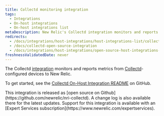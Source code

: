 ```yaml
---
title: Collectd monitoring integration
tags:
  - Integrations
  - On-host integrations
  - On-host integrations list
metaDescription: New Relic's Collectd integration monitors and reports metrics from Collectd-configured devices to New Relic.
redirects:
  - /docs/integrations/host-integrations/host-integrations-list/collectd-integration
  - /docs/collectd-open-source-integration
  - /docs/integrations/host-integrations/open-source-host-integrations-list/collectd-open-source-integration
freshnessValidatedDate: never
---
```


The Collectd [integration](/docs/integrations/new-relic-integrations/getting-started/introduction-infrastructure-integrations) monitors and reports metrics from [Collectd](https://collectd.org/wiki/index.php/Main_Page)-configured devices to New Relic.

To get started, see the [Collectd On-Host Integration README](https://github.com/newrelic/nri-collectd) on GitHub.

<Callout variant="tip">
  This integration is released as [open source on Github](https://github.com/newrelic/nri-collectd). A change log is also available there for the latest updates. Support for this integration is available with an [Expert Services subscription](https://www.newrelic.com/expertservices).
</Callout>
